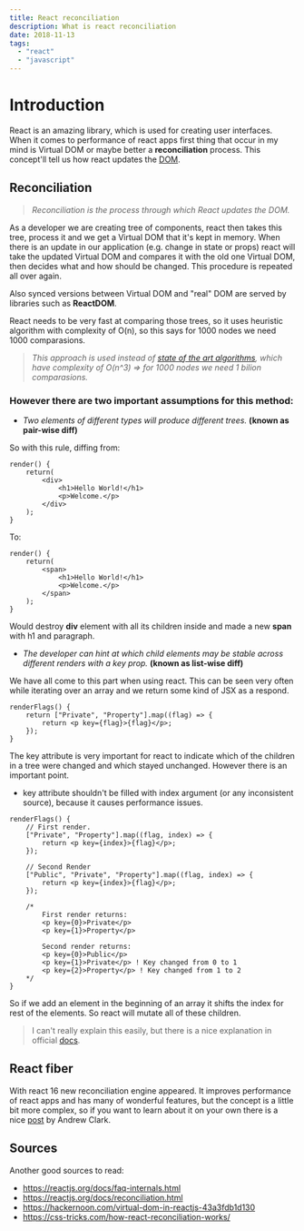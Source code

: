 ```yaml
---
title: React reconciliation
description: What is react reconciliation
date: 2018-11-13
tags:
  - "react"
  - "javascript"
---
```


# Introduction

React is an amazing library, which is used for creating user interfaces. When it comes to performance of react apps first thing that occur in my mind is Virtual DOM or maybe better a <b>reconciliation</b> process. This concept'll tell us how react updates the [DOM](https://developer.mozilla.org/en-US/docs/Web/API/Document_Object_Model/Introduction).

## Reconciliation

> _Reconciliation is the process through which React updates the DOM._

As a developer we are creating tree of components, react then takes this tree, process it and we get a Virtual DOM that it's kept in memory. When there is an update in our application (e.g. change in state or props) react will take the updated Virtual DOM and compares it with the old one Virtual DOM, then decides what and how should be changed. This procedure is repeated all over again.

Also synced versions between Virtual DOM and "real" DOM are served by libraries such as <b>ReactDOM</b>.

React needs to be very fast at comparing those trees, so it uses heuristic algorithm with complexity of O(n), so this says for 1000 nodes we need 1000 comparasions.

> _This approach is used instead of [state of the art algorithms](https://grfia.dlsi.ua.es/ml/algorithms/references/editsurvey_bille.pdf), which have complexity of O(n\^3) => for 1000 nodes we need 1 bilion comparasions._

### However there are two important assumptions for this method:

- _Two elements of different types will produce different trees._ <b>(known as pair-wise diff)</b>

So with this rule, diffing from:

```react
render() {
    return(
        <div>
            <h1>Hello World!</h1>
            <p>Welcome.</p>
        </div>
    );
}
```

To:

```react
render() {
    return(
        <span>
            <h1>Hello World!</h1>
            <p>Welcome.</p>
        </span>
    );
}
```

Would destroy <b>div</b> element with all its children inside and made a new <b>span</b> with h1 and paragraph.

- _The developer can hint at which child elements may be stable across different renders with a key prop._ <b>(known as list-wise diff)</b>

We have all come to this part when using react. This can be seen very often while iterating over an array and we return some kind of JSX as a respond.

```react
renderFlags() {
    return ["Private", "Property"].map((flag) => {
        return <p key={flag}>{flag}</p>;
    });
}
```

The key attribute is very important for react to indicate which of the children in a tree were changed and which stayed unchanged. However there is an important point.

- key attribute shouldn't be filled with index argument (or any inconsistent source), because it causes performance issues.

```react
renderFlags() {
    // First render.
    ["Private", "Property"].map((flag, index) => {
        return <p key={index}>{flag}</p>;
    });

    // Second Render
    ["Public", "Private", "Property"].map((flag, index) => {
        return <p key={index}>{flag}</p>;
    });

    /*
        First render returns:
        <p key={0}>Private</p>
        <p key={1}>Property</p>

        Second render returns:
        <p key={0}>Public</p>
        <p key={1}>Private</p> ! Key changed from 0 to 1
        <p key={2}>Property</p> ! Key changed from 1 to 2
    */
}
```

So if we add an element in the beginning of an array it shifts the index for rest of the elements. So react will mutate all of these children.

> I can't really explain this easily, but there is a nice explanation in official [docs](https://reactjs.org/docs/reconciliation.html).

## React fiber

With react 16 new reconciliation engine appeared. It improves performance of react apps and has many of wonderful features, but the concept is a little bit more complex, so if you want to learn about it on your own there is a nice [post](https://github.com/acdlite/react-fiber-architecture) by Andrew Clark.

## Sources

Another good sources to read:

- https://reactjs.org/docs/faq-internals.html
- https://reactjs.org/docs/reconciliation.html
- https://hackernoon.com/virtual-dom-in-reactjs-43a3fdb1d130
- https://css-tricks.com/how-react-reconciliation-works/
